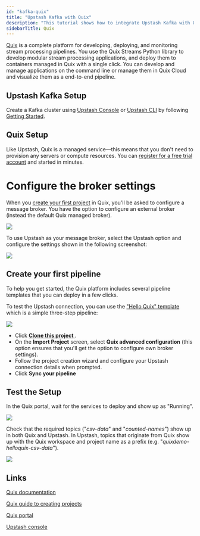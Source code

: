 ```yaml
---
id: "kafka-quix"
title: "Upstash Kafka with Quix"
description: "This tutorial shows how to integrate Upstash Kafka with Quix"
sidebarTitle: Quix
---
```


[Quix](https://quix.io?utm_source=upstash) is a complete platform for developing, deploying, and monitoring stream processing pipelines. You use the Quix Streams Python library to develop modular stream processing applications, and deploy them to containers managed in Quix with a single click. You can develop and manage applications on the command line or manage them in Quix Cloud and visualize them as a end-to-end pipeline.


## Upstash Kafka Setup

Create a Kafka cluster using
[Upstash Console](https://console.upstash.com/kafka) or
[Upstash CLI](https://github.com/upstash/cli) by following
[Getting Started](https://docs.upstash.com/kafka).

## Quix Setup

Like Upstash, Quix is a managed service—this means that you don't need to provision any servers or compute resources. You can [register for a free trial account](https://portal.platform.quix.io/self-sign-up/) and started in minutes. 


# Configure the broker settings

When you [create your first project](https://quix.io/docs/create/create-project.html) in Quix, you'll be asked to configure a message broker. You have the option to configure an external broker (instead the default Quix managed broker).

<Frame>
  <img src="/img/quix/quix-upstash-broker-option.png" />
</Frame>

To use Upstash as your message broker, select the Upstash option and configure the settings shown in the following screenshot:

<Frame>
  <img src="/img/quix/quix-upstash-broker-settings.png" />
</Frame>


## Create your first pipeline

To help you get started, the Quix platform includes several pipeline templates that you can deploy in a few clicks.  

To test the Upstash connection, you can use the ["Hello Quix" template](https://quix.io/templates/hello-quix) which is a simple three-step pipeline:

<Frame>
  <img src="/img/quix/helloquix-template.png" />
</Frame>


* Click [**Clone this project** ](https://portal.platform.quix.io/signup?projectName=Hello%20Quix&httpsUrl=https://github.com/quixio/template-hello-quix&branchName=tutorial).
* On the **Import Project** screen, select **Quix advanced configuration**  (this option ensures that you'll get the option to configure own broker settings).
* Follow the project creation wizard and configure your Upstash connection details when prompted.
* Click **Sync your pipeline**


## Test the Setup

In the Quix portal, wait for the services to deploy and show up as "Running".

<Frame>
  <img src="/img/quix/helloquix-pipeline.png" />
</Frame>


Check that the required topics ("_csv-data_" and "_counted-names_") show up in both Quix and Upstash. In Upstash, topics that originate from Quix show up with the Quix workspace and project name as a prefix (e.g. "_quixdemo-helloquix-csv-data_").

<Frame>
  <img src="/img/quix/helloquix-pipeline.png" />
</Frame>


## Links

[Quix documentation](https://quix.io/docs/get-started/welcome.html)

[Quix guide to creating projects](https://quix.io/blog/how-to-create-a-project-from-a-template#cloning-a-project-template-into-github)

[Quix portal](https://portal.platform.quix.io/workspaces)

[Upstash console](https://console.upstash.com/kafka)


